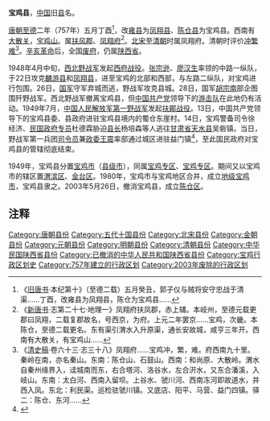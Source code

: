 '''宝鸡县'''，[[中国|中国]]旧[[县|县]]名。

[[唐朝|唐朝]][[至德_(唐朝)|至德]]二年（757年）五月丁酉<ref>《[[旧唐书|旧唐书]]·本纪第十》（至德二载）五月癸丑，郭子仪与贼将安守忠战于清渠......丁酉，改雍县为凤翔县，陈仓为宝鸡县......</ref>，改[[雍县|雍县]]为[[凤翔县|凤翔县]]、[[陈仓县|陈仓县]]为宝鸡县。西南有[[大散关|大散关]]，[[宝鸡山|宝鸡山]]。属[[扶风郡|扶风郡]]、[[鳳翔府|凤翔府]]<ref>《[[新唐书|新唐书]]·志第二十七·地理一》凤翔府扶凤郡，赤上辅。本岐州，至德元载更郡曰凤翔，二载复郡故名，号西京，为府。上元二年罢京......宝鸡，次畿。本陈仓，至德二载更名。东有渠引渭水入升原渠，通长安故城，咸亨三年开。西南有大散关，有宝鸡山......</ref>。[[北宋|北宋]]至[[清朝|清朝]]时属凤翔府。清朝时评价[[衝繁疲難|冲繁难]]<ref>《[[清史稿|清史稿]]·卷六十三·志三十八》凤翔府......宝鸡冲，繁，难。府西南九十里。秦岭在南，亦名秦山。东南：陈仓山、石鼓山。西南：和尚原、大散岭。渭水自秦州缘界入，迳城南而东，右合塔河、洛谷水，左合汧水，又东合潘溪，入岐山。东南：太白河、西南入留坝。上谷水、虢川河、西南冻河即故道水，并西入凤。东北：利民渠。巡检驻虢川镇。又底店、阳平、马营、益门四镇。驿二：陈仓、东河......</ref>。[[辛亥革命|辛亥革命]]后，全国[[废府州厅改县|废府]]，仍属[[陝西省_(中華民國)|陕西省]]。

1948年4月中旬，[[西北野战军|西北野战军]]发起[[西府战役|西府战役]]。[[张宗逊|张宗逊]]、[[廖汉生|廖汉生]]率领的中路一纵队，于22日攻克[[麟游县|麟游县]]和[[凤翔县|凤翔县]]，进至宝鸡的北部和西部，与左路二纵队，对宝鸡进行包围。26日，[[中華民國國軍|国军]]守军弃城而逃，野战军攻克县城。28日，国军[[胡宗南|胡宗南]]部企图围歼野战军。西北野战军撤离宝鸡县，但[[中国共产党|中国共产党]]领导下的[[游击队|游击队]]在此地仍有活动。1949年7月，[[中国人民解放军第一野战军|中国人民解放军第一野战军]]发起[[扶郿战役|扶郿战役]]。13日，中国共产党领导下的宝鸡县委、县政府进驻宝鸡县境内的蜀仓东崖村。14日，宝鸡警备司令徐经济、[[中華民國政府|民国政府]][[专员|专员]]杜德霖胁迫[[县长|县长]]杨培森等人逃往[[甘肅省_(中華民國)|甘肃省]][[天水县|天水县]]吴砦镇。当日，野战军第一兵团[[司令员|司令员]]兼[[政委|政委]][[王震|王震]]率部通过城区进驻益门镇<ref>{{Cite web |url=http://www.bjcczx.gov.cn/index.php/cms/item-view-id-340.shtml |title=解放战争时期陈仓区地下党组织的活动 |accessdate=2015-09-10 |author=韩自兴、李小明 |date=2013-10-22 |work= |publisher=中国人民政治协商会议陕西省宝鸡市陈仓区委员会网站 |language=Zh-hans |archive-date=2016-10-19 |archive-url=https://web.archive.org/web/20161019033231/http://www.bjcczx.gov.cn/index.php/cms/item-view-id-340.shtml |dead-url=no }}</ref>，至此国民政府对宝鸡县的管辖彻底结束。

1949年，宝鸡县分置[[宝鸡市_(县级市)|宝鸡市]]（[[县级市|县级市]]），同属[[宝鸡专区|宝鸡专区]]、[[宝鸡专区|宝鸡专区]]。期间又以宝鸡市的辖区置[[渭滨区|渭滨区]]、[[金台区|金台区]]。1980年，宝鸡市与宝鸡地区合并，成立[[地级市|地级]][[宝鸡市|宝鸡市]]，宝鸡县隶之。2003年5月26日，撤消宝鸡县，成立[[陈仓区|陈仓区]]。

== 注释 ==

{{Reflist|2}}

{{中华民国陕西省行政区划}}
[[Category:唐朝县份|Category:唐朝县份]]
[[Category:五代十国县份|Category:五代十国县份]]
[[Category:北宋县份|Category:北宋县份]]
[[Category:金朝县份|Category:金朝县份]]
[[Category:元朝县份|Category:元朝县份]]
[[Category:明朝县份|Category:明朝县份]]
[[Category:清朝县份|Category:清朝县份]]
[[Category:中华民国陕西省县份|Category:中华民国陕西省县份]]
[[Category:已撤消的中华人民共和国陕西省县份|Category:已撤消的中华人民共和国陕西省县份]]
[[Category:宝鸡行政区划史|Category:宝鸡行政区划史]]
[[Category:757年建立的行政区划|Category:757年建立的行政区划]]
[[Category:2003年废除的行政区划|Category:2003年废除的行政区划]]